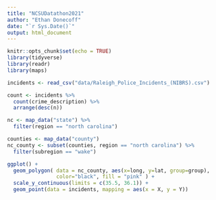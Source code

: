 ```yaml
---
title: "NCSUDatathon2021"
author: "Ethan Donecoff"
date: "`r Sys.Date()`"
output: html_document
---
```


```r
knitr::opts_chunk$set(echo = TRUE)
library(tidyverse)
library(readr)
library(maps)
```


```r
incidents <- read_csv("data/Raleigh_Police_Incidents_(NIBRS).csv")
```

```r
count <- incidents %>%
  count(crime_description) %>%
  arrange(desc(n))
```

```r
nc <- map_data("state") %>%
  filter(region == "north carolina")

counties <- map_data("county")
nc_county <- subset(counties, region == "north carolina") %>%
  filter(subregion == "wake")

ggplot() +
  geom_polygon( data = nc_county, aes(x=long, y=lat, group=group),
                color="black", fill = "pink" ) +
  scale_y_continuous(limits = c(35.5, 36.1)) + 
  geom_point(data = incidents, mapping = aes(x = X, y = Y))
```

